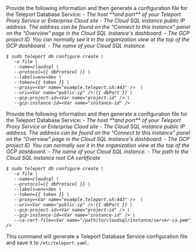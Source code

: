 <Tabs>

<TabItem label="Configure Teleport With Automatic CA Download">
Provide the following information and then generate a configuration file for the
Teleport Database Service:
- <Var name="example.teleport.sh:443" /> The host **and port** of your Teleport
Proxy Service or Enterprise Cloud site
- <Var name="public-ip" /> The Cloud SQL instance public IP address. The address
can be found on the "Connect to this instance" panel on the "Overview" page in
the Cloud SQL instance's dashboard.
- <Var name="project-id"/> The GCP project ID. You can normally see it in the
organization view at the top of the GCP dashboard.
- <Var name="instance-id"/> The name of your Cloud SQL instance.

```code
$ sudo teleport db configure create \
   -o file \
   --name=cloudsql \
   --protocol={{ dbProtocol }} \
   --labels=env=dev \
   --token={{ token }} \
   --proxy=<Var name="example.teleport.sh:443" />  \
   --uri=<Var name="public-ip" />:{{ dbPort }} \
   --gcp-project-id=<Var name="project-id" /> \
   --gcp-instance-id=<Var name="instance-id" /> 
```
</TabItem>

<TabItem label="Configure Teleport With Manual CA Download">
Provide the following information and then generate a configuration file for the
Teleport Database Service:
- <Var name="example.teleport.sh:443" /> The host **and port** of your Teleport
Proxy Service or Enterprise Cloud site
- <Var name="public-ip" /> The Cloud SQL instance public IP address. The address
can be found on the "Connect to this instance" panel on the "Overview" page in
the Cloud SQL instance's dashboard.
- <Var name="project-id"/> The GCP project ID. You can normally see it in the
organization view at the top of the GCP dashboard.
- <Var name="instance-id"/> The name of your Cloud SQL instance.
- <Var name="/path/to/cloudsql/instance/server-ca.pem" /> The path to the Cloud
SQL instance root CA certificate

```code
$ sudo teleport db configure create \
   -o file \
   --name=cloudsql \
   --protocol={{ dbProtocol }} \
   --labels=env=dev \
   --token={{ token }} \
   --proxy=<Var name="example.teleport.sh:443" />  \
   --uri=<Var name="public-ip" />:{{ dbPort }} \
   --gcp-project-id=<Var name="project-id" /> \
   --gcp-instance-id=<Var name="instance-id" /> \
   --ca-cert-file=<Var name="/path/to/cloudsql/instance/server-ca.pem" /> 
```
</TabItem>

</Tabs>

This command will generate a Teleport Database Service configuration file and
save it to `/etc/teleport.yaml`.
